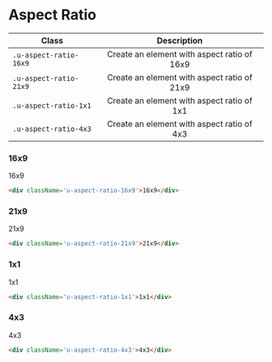 
<Meta title='1.Docs|12-Utilities/Aspect Ratio'/>

# Aspect Ratio

| Class        | Description    
| ------------- |:-------------:
| `.u-aspect-ratio-16x9`      | Create an element with aspect ratio of 16x9
| `.u-aspect-ratio-21x9`      | Create an element with aspect ratio of 21x9
| `.u-aspect-ratio-1x1` | Create an element with aspect ratio of 1x1
| `.u-aspect-ratio-4x3` | Create an element with aspect ratio of 4x3


### 16x9
<Preview>
    <Story name='Aspect Ratio: 16x9'>
        <div className='u-aspect-ratio-16x9' style={{ border: '3px solid #000'}}>16x9</div>
    </Story>
</Preview>

```html
<div className='u-aspect-ratio-16x9'>16x9</div>
```

### 21x9
<Preview>
    <Story name='Aspect Ratio: 21x9'>
        <div className='u-aspect-ratio-21x9' style={{ border: '3px solid #000'}}>21x9</div>
    </Story>
</Preview>

```html
<div className='u-aspect-ratio-21x9'>21x9</div>
```

### 1x1
<Preview>
    <Story name='Aspect Ratio: 1x1'>
        <div className='u-aspect-ratio-1x1' style={{ border: '3px solid #000'}}>1x1</div>
    </Story>
</Preview>

```html
<div className='u-aspect-ratio-1x1'>1x1</div>
```

### 4x3
<Preview>
    <Story name='Aspect Ratio: 4x3'>
        <div className='u-aspect-ratio-4x3' style={{ border: '3px solid #000'}}>4x3</div>
    </Story>
</Preview>

```html
<div className='u-aspect-ratio-4x3'>4x3</div>
```